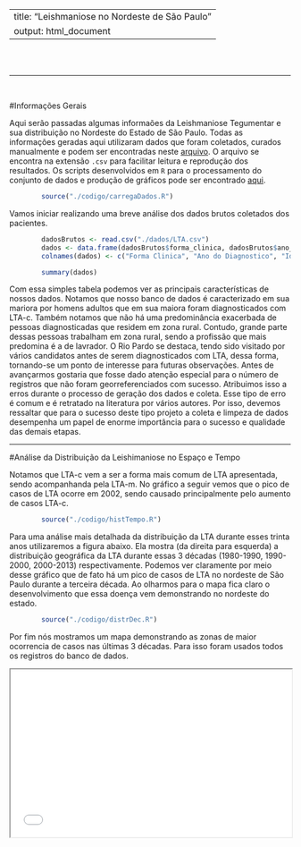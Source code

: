 
---
title: "Leishmaniose no Nordeste de São Paulo"
output: html_document
---

<br><br>

---

<br>

#Informações Gerais

Aqui serão passadas algumas informaões da Leishmaniose Tegumentar e sua distribuição no Nordeste do Estado de São Paulo. Todas as informações geradas aqui utilizaram dados que foram coletados, curados manualmente e podem ser encontradas neste [arquivo]("./dados/LTA.csv"). O arquivo se encontra na extensão ``.csv`` para facilitar leitura e reprodução dos resultados. Os scripts desenvolvidos em ``R`` para o processamento do conjunto de dados e produção de gráficos pode ser encontrado [aqui]("./codigo/").


```r
        source("./codigo/carregaDados.R")
```

Vamos iniciar realizando uma breve análise dos dados brutos coletados dos pacientes.

```r
        dadosBrutos <- read.csv("./dados/LTA.csv")
        dados <- data.frame(dadosBrutos$forma_clinica, dadosBrutos$ano_diagnostico, dadosBrutos$idade, dadosBrutos$sexo, dadosBrutos$moradia, dadosBrutos$prof, dadosBrutos$rio, dadosBrutos$procedencia1, dadosBrutos$estado1, dadosBrutos$procedencia2, dadosBrutos$estado2, dadosBrutos$lat, dadosBrutos$lon, dadosBrutos$end)
        colnames(dados) <- c("Forma Clinica", "Ano do Diagnostico", "Idade", "Sexo", "Tipo de Moradia", "Profissao", "Rio (Nome)", "Cidade de Procedencia (1)", "Estado de Procedencia (1)", "Cidade de Procedencia (2)", "Estado de Procedencia (2)", "Latitude", "Longitude", "Endereco")
```

```r
        summary(dados)
```

Com essa simples tabela podemos ver as principais características de nossos dados. Notamos que nosso banco de dados é caracterizado em sua mariora por homens adultos que em sua maiora foram diagnosticados com LTA-c. Também notamos que não há uma predominância exacerbada de pessoas diagnosticadas que residem em zona rural. Contudo, grande parte dessas pessoas trabalham em zona rural, sendo a profissão que mais predomina é a de lavrador. O Rio Pardo se destaca, tendo sido visitado por vários candidatos antes de serem diagnosticados com LTA, dessa forma, tornando-se um ponto de interesse para futuras observações. Antes de avançarmos gostaria que fosse dado atenção especial para o número de registros que não foram georreferenciados com sucesso. Atribuimos isso a erros durante o processo de geração dos dados e coleta. Esse tipo de erro é comum e é retratado na literatura por vários autores. Por isso, devemos ressaltar que para o sucesso deste tipo projeto a coleta e limpeza de dados desempenha um papel de enorme importância para o sucesso e qualidade das demais etapas. 

---
#Análise da Distribuição da Leishimaniose no Espaço e Tempo

Notamos que LTA-c vem a ser a forma mais comum de LTA apresentada, sendo acompanhanda pela LTA-m. No gráfico a seguir vemos que o pico de casos de LTA ocorre em 2002, sendo causado principalmente pelo aumento de casos LTA-c.

```r
        source("./codigo/histTempo.R")
```

Para uma análise mais detalhada da distribuição da LTA durante esses trinta anos utilizaremos a figura abaixo. Ela mostra (da direita para esquerda) a distribuição geográfica da LTA durante essas 3 décadas (1980-1990, 1990-2000, 2000-2013) respectivamente. Podemos ver claramente por meio desse gráfico que de fato há um pico de casos de LTA no nordeste de São Paulo durante a terceira década. Ao olharmos para o mapa fica claro o desenvolvimento que essa doença vem demonstrando no nordeste do estado.

```r
        source("./codigo/distrDec.R")
```

Por fim nós mostramos um mapa demonstrando as zonas de maior ocorrencia de casos nas últimas 3 décadas. Para isso foram usados todos os registros do banco de dados.

<div class="container">
<iframe style="height: 300px; width: 100%; margin: 0px; padding: 0px" src="./heatmapTLA.html"></iframe>
</div>

<br>
<br>
<br>
<br>
<br>
<br>
<br>
<br>
